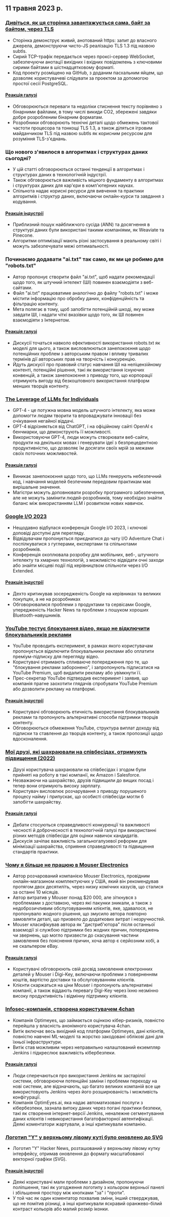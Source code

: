 

<CallToAction />

<Steps>

## 11 травня 2023 р.

### [Дивіться, як ця сторінка завантажується сама, байт за байтом, через TLS](https://subtls.pages.dev/)

- Сторінка демонструє живий, анотований https: запит до власного джерела, демонструючи чисто-JS реалізацію TLS 1.3 під назвою subtls.
- Сирий TCP-трафік передається через проксі-сервер WebSocket, забезпечуючи анотації вихідних і вхідних повідомлень з ключовими сирими байтами в шістнадцятковому форматі.
- Код проекту розміщено на GitHub, з доданим пасхальним яйцем, що дозволяє користувачеві слідувати за проектом за допомогою простої сесії PostgreSQL.

#### [Реакція галузі](http://news.ycombinator.com/item?id=35884437)

- Обговорюються переваги та недоліки стиснення тексту порівняно з бінарними файлами, в тому числі викиди CO2, збережені завдяки добре розробленим бінарним форматам.
- Розробники обговорюють технічні деталі щодо обмежень тактової частоти процесора та тонкощі TLS 1.3, а також діляться ігровим майданчиком TLS під назвою subtls як корисним ресурсом для розуміння TLS-з'єднань.

### Що нового з'явилося в алгоритмах і структурах даних сьогодні?

- У цій статті обговорюються останні тенденції в алгоритмах і структурах даних в технологічній індустрії.
- Також обговорюється важливість міцного фундаменту в алгоритмах і структурах даних для кар'єри в комп'ютерних науках.
- Спільнота надає корисні ресурси для вивчення та практики алгоритмів і структур даних, включаючи онлайн-курси та завдання з кодування.

#### [Реакція індустрії](http://news.ycombinator.com/item?id=35886900)

- Приблизний пошук найближчого сусіда (ANN) та досягнення в структурі даних були використані такими компаніями, як Weaviate та Pinecone.
- Алгоритми оптимізації мають різні застосування в реальному світі і можуть забезпечувати межі оптимальності.

### Починаємо додавати "ai.txt" так само, як ми це робимо для "robots.txt"

- Автор пропонує створити файл "ai.txt", щоб надати рекомендації щодо того, як штучний інтелект (ШІ) повинен взаємодіяти з веб-сайтами.
- Файл "ai.txt" працюватиме аналогічно до файлу "robots.txt" і може містити інформацію про обробку даних, конфіденційність та фільтрацію контенту.
- Мета полягає в тому, щоб запобігти потенційній шкоді, яку може завдати ШІ, і надати чіткі вказівки щодо того, як ШІ повинен взаємодіяти з Інтернетом.

#### [Реакція галузі](http://news.ycombinator.com/item?id=35886288)

- Дискусії точаться навколо ефективності використання robots.txt як моделі для цього, а також висловлюються занепокоєння щодо потенційних проблем з авторським правом і впливу тривалих термінів дії авторських прав на творчість і конкуренцію.
- Йдуть дискусії про правовий статус навчання ШІ на неліцензійному контенті, потенційні рішення, такі як використання існуючих конвенцій, а також занепокоєння з приводу того, що корпорації отримують вигоду від безкоштовного використання платформ менших творців контенту.

### [The Leverage of LLMs for Individuals](https://mazzzystar.github.io/2023/05/10/LLM-for-individual/)

- GPT-4 - це потужна мовна модель штучного інтелекту, яка може допомогти людям творити та впроваджувати інновації без очікування негайної віддачі.
- GPT-4 відрізняється від ChatGPT, і на офіційному сайті OpenAI є бенчмарки, що демонструють її можливості.
- Використовуючи GPT-4, люди можуть створювати веб-сайти, продукти на декількох мовах і генерувати ідеї з безпрецедентною продуктивністю, що дозволяє їм досягати своїх мрій за межами своїх поточних можливостей.

#### [Реакція галузі](http://news.ycombinator.com/item?id=35885797)

- Виникає занепокоєння щодо того, що LLMs генерують небезпечний код, і навчання моделей безпечним передовим практикам має вирішальне значення.
- Магістри можуть доповнювати розробку програмного забезпечення, але не можуть замінити людей-розробників, тому необхідно знайти баланс між використанням LLM і розвитком нових навичок.

### [Google I/O 2023](https://io.google/2023/)

- Нещодавно відбулася конференція Google I/O 2023, і ключові доповіді доступні для перегляду.
- Відвідувачам пропонується приєднатися до чату I/O Adventure Chat і поспілкуватися з гуглерами, експертами та спільнотами розробників.
- Конференція охоплювала розробку для мобільних, веб-, штучного інтелекту та хмарних технологій, з можливістю відвідати очні заходи або знайти місцеві події під керівництвом спільноти через I/O Extended.

#### [Реакція індустрії](http://news.ycombinator.com/item?id=35886559)

- Дехто критикував зосередженість Google на керівниках та великих покупцях, а не на розробниках
- Обговорювалися проблеми з продуктами та сервісами Google, упередженість Hacker News та проблеми з пошуком хороших Bluetooth-навушників.

### [YouTube тестує блокування відео, якщо не відключити блокувальників реклами](https://www.bleepingcomputer.com/news/technology/youtube-tests-blocking-videos-unless-you-disable-ad-blockers/)

- YouTube проводить експеримент, в рамках якого користувачам пропонується відключити блокувальники реклами або оплатити преміум-підписку для перегляду відео.
- Користувачі отримають спливаюче попередження про те, що "блокування реклами заборонено", і запропонують підписатися на YouTube Premium, щоб видалити рекламу або увімкнути її.
- Прес-секретар YouTube підтвердив експеримент і заявив, що компанія прагне заохотити глядачів спробувати YouTube Premium або дозволити рекламу на платформі.

#### [Реакція індустрії](http://news.ycombinator.com/item?id=35892512)

- Користувачі обговорюють етичність використання блокувальників реклами та пропонують альтернативні способи підтримки творців контенту.
- Обговорюються обмеження YouTube, структура виплат доходу від підписки та ставлення до творців контенту, а також пропозиції щодо вдосконалення.

### [Мої друзі, які шахраювали на співбесідах, отримують підвищення (2022)](https://www.teamblind.com/post/My-friends-who-cheated-in-interviews-are-getting-promoted-😡😡😡😡-XnYM4nLs)

- Друзі користувача шахраювали на співбесідах і згодом були прийняті на роботу в такі компанії, як Amazon і Salesforce.
- Незважаючи на шахрайство, друзів підвищили до вищих посад і тепер вони отримують високу зарплату.
- Користувач висловлює розчарування з приводу порушеного процесу найму і припускає, що особисті співбесіди могли б запобігти шахрайству.

#### [Реакція галузі](http://news.ycombinator.com/item?id=35885342)

- Дебати стосуються справедливості конкуренції та важливості чесності й доброчесності в технологічній галузі при використанні різних методів співбесіди для оцінки навичок кандидатів.
- Дискусія зачіпає важливість загальногалузевої реформи для мінімізації шахрайства, сприяння справедливості та підвищення стандартів практики.

### [Чому я більше не працюю в Mouser Electronics](https://lcamtuf.substack.com/p/why-im-done-with-mouser-electronics)

- Автор розчарований компанією Mouser Electronics, провідним онлайн-магазином комплектуючих у США, який він рекомендував протягом двох десятиліть, через низку комічних казусів, що сталися за останні 10 місяців.
- Автор витратив у Mouser понад $20 000, але зіткнувся з проблемами з доставкою, через які пакунки зникали, а також з недоброзичливим обслуговуванням клієнтів, яке, здавалося, не пропонувало жодного рішення, що змусило автора повторно замовляти деталі, що призвело до додаткових витрат і незручностей.
- Mouser класифікував автора як "дистриб'ютора" після останньої взаємодії зі службою підтримки без жодних причин, попереджень чи звернень, що могло призвести до скасування частини замовлення без пояснення причин, хоча автор є серйозним хобі, а не скальпером eBay.

#### [Реакція галузі](http://news.ycombinator.com/item?id=35892246)

- Користувачі обговорюють свій досвід замовлення електронних деталей у Mouser і Digi-Key, включаючи проблеми з поверненням коштів, вартістю доставки та обслуговуванням клієнтів.
- Клієнти скаржаться на ціни Mouser і пропонують альтернативні компанії, а також віддають перевагу Digi-Key через їхню незмінно високу продуктивність і відмінну підтримку клієнтів.

### [Infosec-компанія, створена користувачем 4chan](https://maia.crimew.gay/posts/optimeyes-leak/)

- Компанія Optimeyes, що займається оцінкою кібер-ризиків, повністю перейшла у власність анонімного користувача 4chan.
- Витік включає весь вихідний код платформи Optimeyes, дані клієнтів, повністю навчені ML-моделі та жорстко закодовані облікові дані для їхньої інфраструктури.
- Витік став можливим через неправильно налаштований екземпляр Jenkins і підкреслює важливість кібербезпеки.

#### [Реакція галузі](http://news.ycombinator.com/item?id=35888509)

- Люди сперечаються про використання Jenkins як застарілої системи, обговорюючи потенційні заміни і проблеми переходу на нові системи, але відзначають, що багато великих компаній все ще використовують Jenkins через його розширюваність і можливість конфігурації.
- Компанія OptimEyes.ai, яка надає автоматизовані послуги з кібербезпеки, зазнала витоку даних через погані практики безпеки, такі як створення інтернет-версії Jenkins, неналежне сегментування даних клієнтів і невикористання багатофакторної автентифікації. Деякі коментатори жартували, а інші критикували компанію.

### [Логотип "Y" у верхньому лівому куті було оновлено до SVG](https://news.ycombinator.com/y18.svg)

- Логотип "Y" Hacker News, розташований у верхньому лівому кутку інтерфейсу, отримав оновлення до формату масштабованої векторної графіки (SVG).

#### [Реакція індустрії](http://news.ycombinator.com/item?id=35894326)

- Деякі користувачі мали проблеми з дизайном, пропонуючи поліпшення, такі як узгодження логотипу з кольором верхньої панелі і збільшення простору між кнопками "за" і "проти".
- У той час як один коментатор похвалив зміни, інший стверджував, що не помітив різниці, а інші критикували яскравий оранжево-білий контраст кольорів або малий розмір іконки.

</Steps>
